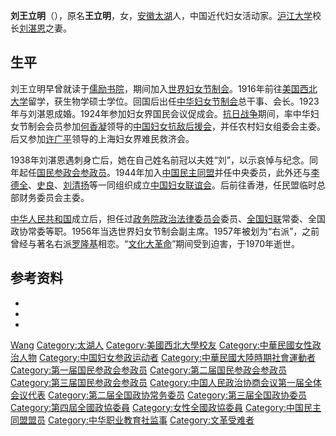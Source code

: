 {{Infobox_Person
| name =刘王立明
|image=劉王立明.jpg
| caption=
|box_width=170px
|occupation= 政治人物
| period =20世纪
|birth_name=王立明
| other_names =
| Sex =女
|birth_date=1896年
|birth_place={{QIN}}[[安徽|安徽]][[太湖|太湖]]
|death_date= 1970年4月15日
|death_place=?
| nationality ={{PRC}}
| residence =
| party ={{KMT}}<br>{{CPC}}
| religion =
| spouse = [[刘湛恩|刘湛恩]]
| relatives =
| educate =[[儒励书院|儒励书院]]<br>[[美国|美国]][[西北大学_(伊利诺州)|西北大学]]生物学硕士
| past =世界妇女节制会員<br>中华妇女节制会总干事、会长<br>中国妇女抗敌后援会员、农村妇女组委会主委<br>上海妇女界难民救济会員<br>[[国民参政会参政员|国民参政会参政员]]<br>[[中国民主同盟|中国民主同盟]]中央委员<br>[[中国妇女联谊会|中国妇女联谊会]]長<br>民盟临时总部财务委员会主委<br>[[政务院政治法律委员会|政务院政治法律委员会]]委员<br>[[全国妇联|全国妇联]]常委、全国政协常委<br>世界妇女节制会副主席
| work =
| award = 
}}
'''刘王立明'''（{{bd|1896年||1970年|4月15日|catIdx=Liu刘}}），原名'''王立明'''，女，[[安徽|安徽]][[太湖|太湖]]人，中国近代妇女活动家。[[沪江大学|沪江大学]]校长[[刘湛恩|刘湛恩]]之妻。

== 生平 ==
刘王立明早曾就读于[[儒励书院|儒励书院]]，期间加入[[世界妇女节制会|世界妇女节制会]]。1916年前往[[美国|美国]][[西北大学_(伊利诺州)|西北大学]]留学，获生物学硕士学位。回国后出任[[中华妇女节制会|中华妇女节制会]]总干事、会长。1923年与刘湛恩成婚。1924年参加妇女界国民会议促成会。[[抗日战争|抗日战争]]期间，率中华妇女节制会会员参加[[何香凝|何香凝]]领导的[[中国妇女抗敌后援会|中国妇女抗敌后援会]]，并任农村妇女组委会主委。后又参加[[许广平|许广平]]领导的上海妇女界难民救济会。

1938年刘湛恩遇刺身亡后，她在自己姓名前冠以夫姓“刘”，以示哀悼与纪念。同年起任[[国民参政会|国民参政会]][[国民参政会参政员|参政员]]。1944年加入[[中国民主同盟|中国民主同盟]]并任中央委员，此外还与[[李德全|李德全]]、[[史良|史良]]、[[刘清扬|刘清扬]]等一同组织成立[[中国妇女联谊会|中国妇女联谊会]]。后前往香港，任民盟临时总部财务委员会主委。

[[中华人民共和国|中华人民共和国]]成立后，担任过[[政务院政治法律委员会|政务院政治法律委员会]]委员、[[全国妇联|全国妇联]]常委、全国政协常委等职。1956年当选世界妇女节制会副主席。1957年被划为“右派”，之前曾经与著名右派[[罗隆基|罗隆基]]相恋。“[[文化大革命|文化大革命]]”期间受到迫害，于1970年逝世。

== 参考资料 ==
{{ReflistH}}
* {{cite web|url=http://www.shtong.gov.cn/newsite/node2/node2245/node64804/node64821/node64958/node64962/userobject1ai59362.html|title=刘王立明(1897～1970)|publisher=上海市地方志办公室（上海妇女志）|accessdate=2019-04-15|archive-date=2019-04-15|archive-url=https://web.archive.org/web/20190415081413/http://www.shtong.gov.cn/newsite/node2/node2245/node64804/node64821/node64958/node64962/userobject1ai59362.html|dead-url=no}}
* {{cite web|url=http://www.ah.xinhuanet.com/jg60nahp/2009-04/10/content_16218724.htm|title=刘王立明|publisher=新华网安徽频道|date=2009-04-10|deadurl=yes|archiveurl=https://web.archive.org/web/20160304101140/http://www.ah.xinhuanet.com/jg60nahp/2009-04/10/content_16218724.htm|archivedate=2016-03-04|accessdate=2011-09-30}}
* {{cite web|url=http://www.huaxia.com/lasd/hxrwk/ddrw/dl/2003/09/493346.html|title=刘王立明|publisher=华夏经纬网|date=2003-09-28|access-date=2011-09-30|archive-date=2021-02-02|archive-url=https://web.archive.org/web/20210202080306/http://www.huaxia.com/lasd/hxrwk/ddrw/dl/2003/09/493346.html|dead-url=no}}
{{ReflistF}}

{{中华职业教育社第三届理、监事会}}
{{中华全国民主妇女联合会第一届执行委员会}}
{{中华全国民主妇女联合会第二届执行委员会}}

{{Authority control}}
{{DEFAULTSORT:Liu劉}}
[[Category:王姓|Wang]]
[[Category:太湖人|Category:太湖人]]
[[Category:美國西北大學校友|Category:美國西北大學校友]]
[[Category:中華民國女性政治人物|Category:中華民國女性政治人物]]
[[Category:中国妇女参政运动者|Category:中国妇女参政运动者]]
[[Category:中華民國大陸時期社會運動者|Category:中華民國大陸時期社會運動者]]
[[Category:第一届国民参政会参政员|Category:第一届国民参政会参政员]]
[[Category:第二届国民参政会参政员|Category:第二届国民参政会参政员]]
[[Category:第三届国民参政会参政员|Category:第三届国民参政会参政员]]
[[Category:中国人民政治协商会议第一届全体会议代表|Category:中国人民政治协商会议第一届全体会议代表]]
[[Category:第二届全国政协常务委员|Category:第二届全国政协常务委员]]
[[Category:第三届全国政协委员|Category:第三届全国政协委员]]
[[Category:第四屆全國政協委員|Category:第四屆全國政協委員]]
[[Category:女性全國政協委員|Category:女性全國政協委員]]
[[Category:中国民主同盟盟员|Category:中国民主同盟盟员]]
[[Category:中华职业教育社监事|Category:中华职业教育社监事]]
[[Category:文革受难者|Category:文革受难者]]
